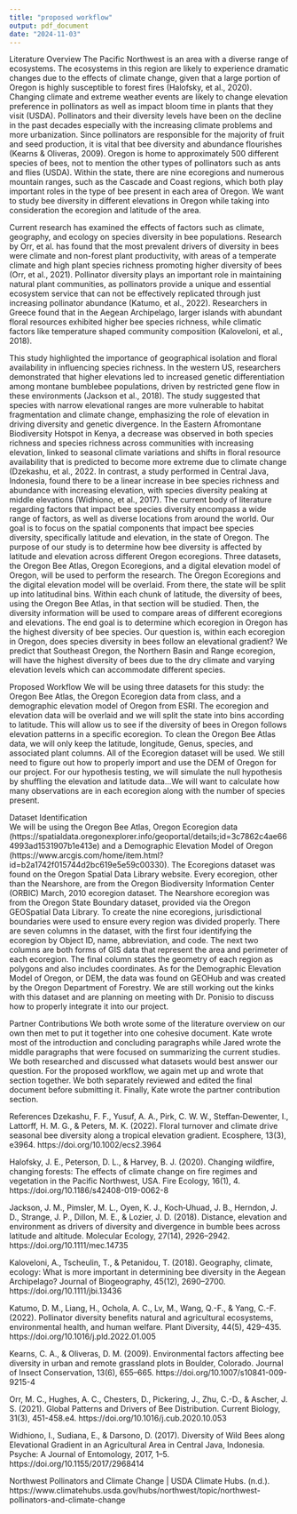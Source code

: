 ```yaml
---
title: "proposed workflow"
output: pdf_document
date: "2024-11-03"
---
```

Literature Overview
  The Pacific Northwest is an area with a diverse range of ecosystems. 
The ecosystems in this region are likely to experience dramatic changes due to 
the effects of climate change, given that a large portion of Oregon is highly 
susceptible to forest fires (Halofsky, et al., 2020).  Changing climate and 
extreme weather events are likely to change elevation preference in pollinators
as well as impact bloom time in plants that they visit (USDA). Pollinators and 
their diversity levels have been on the decline in the past 
decades especially with the increasing climate problems and more urbanization. 
Since pollinators are responsible for the majority of fruit and seed production,
it is vital that bee diversity and abundance flourishes 
(Kearns & Oliveras, 2009). Oregon is home to approximately 500 different 
species of bees, not to mention the other types of pollinators such as ants and
flies (USDA). Within the state, there are nine ecoregions and numerous mountain 
ranges, such as the Cascade and Coast regions, which both play important roles 
in the type of bee present in each area of Oregon. We want to study bee 
diversity in different elevations in Oregon while taking into consideration the 
ecoregion and latitude of the area. 

  Current research has examined the effects of factors such as climate, 
geography, and ecology on species diversity in bee populations. Research 
by Orr, et al. has found that the most prevalent drivers of diversity in bees
were climate and non-forest plant productivity, with areas of a temperate 
climate and high plant species richness promoting higher diversity of bees 
(Orr, et al., 2021). Pollinator diversity plays an important role in 
maintaining natural plant communities, as pollinators provide a unique and
essential ecosystem service that can not be effectively replicated through just
increasing pollinator abundance (Katumo, et al., 2022).
Researchers in Greece found that in the Aegean Archipelago, larger islands with
abundant floral resources exhibited higher bee species richness, while climatic
factors like temperature shaped community composition (Kaloveloni, et al., 2018).

This study highlighted the importance of geographical isolation and floral
availability in influencing species richness. In the western US, researchers 
demonstrated that higher elevations led to increased genetic differentiation 
among montane bumblebee populations, driven by restricted gene flow in these 
environments (Jackson et al., 2018). The study suggested that species with 
narrow elevational ranges are more vulnerable to habitat fragmentation and 
climate change, emphasizing the role of elevation in driving diversity and 
genetic divergence.
In the Eastern Afromontane Biodiversity Hotspot in Kenya, a decrease was 
observed in both species richness and species richness across communities 
with increasing elevation, linked to seasonal climate variations and shifts 
in floral resource availability that is predicted to become more extreme due 
to climate change (Dzekashu, et al., 2022. In contrast, a study performed in 
Central Java, Indonesia, found there to be a linear increase in bee species 
richness and abundance with increasing elevation, with species diversity peaking
at middle elevations (Widhiono, et al., 2017). The current body of literature
regarding factors that impact bee species diversity encompass a wide range of 
factors, as well as diverse locations from around the world. Our goal is to 
focus on the spatial components that impact bee species diversity, specifically 
latitude and elevation, in the state of Oregon.
The purpose of our study is to determine how bee diversity is affected by 
latitude and elevation across different Oregon ecoregions. Three datasets, 
the Oregon Bee Atlas, Oregon Ecoregions, and a digital elevation model of 
Oregon, will be used to perform the research. The Oregon Ecoregions and the 
digital elevation model will be overlaid. From there, the state will be split 
up into latitudinal bins. Within each chunk of latitude, the diversity of bees, 
using the Oregon Bee Atlas, in that section will be studied. Then, the diversity 
information will be used to compare areas of different ecoregions and elevations. 
The end goal is to determine which ecoregion in Oregon has the highest 
diversity of bee species. Our question is, within each ecoregion in Oregon, 
does species diversity in bees follow an elevational gradient? We predict that 
Southeast Oregon, the Northern Basin and Range ecoregion, will have the highest 
diversity of bees due to the dry climate and varying elevation levels which can 
accommodate different species. 

Proposed Workflow
  We will be using three datasets for this study: the Oregon Bee Atlas, the Oregon 
Ecoregion data from class, and a demographic elevation model of Oregon from ESRI. 
The ecoregion and elevation data will be overlaid and we will split the state 
into bins according to latitude. This will allow us to see if the diversity of 
bees in Oregon follows elevation patterns in a specific ecoregion. To clean the 
Oregon Bee Atlas data, we will only keep the latitude, longitude, Genus, species, 
and associated plant columns. All of the Ecoregion dataset will be used. We 
still need to figure out how to properly import and use the DEM of Oregon for
our project. For our hypothesis testing, we will simulate the null hypothesis 
by shuffling the elevation and latitude data…We will want to calculate how many 
observations are in each ecoregion along with the number of species present. 

Dataset Identification  
  We will be using the Oregon Bee Atlas, Oregon Ecoregion data (https://spatialdata.oregonexplorer.info/geoportal/details;id=3c7862c4ae664993ad1531907b1e413e) 
and a Demographic Elevation Model of Oregon (https://www.arcgis.com/home/item.html?id=b2a1742f015744d2bc619e5e59c00330). 
The Ecoregions dataset was found on the Oregon Spatial Data Library website. 
Every ecoregion, other than the Nearshore, are from the Oregon Biodiversity
Information Center (ORBIC) March, 2010 ecoregion dataset. The Nearshore ecoregion
was from the Oregon State Boundary dataset, provided via the Oregon GEOSpatial 
Data Library. To create the nine ecoregions, jurisdictional boundaries were used
to ensure every region was divided properly. There are seven columns in the 
dataset, with the first four identifying the ecoregion by Object ID, name,
abbreviation, and code. The next two columns are both forms of GIS data that 
represent the area and perimeter of each ecoregion. The final column states the 
geometry of each region as polygons and also includes coordinates. 
As for the Demographic Elevation Model of Oregon, or DEM, the data was found on
GEOHub and was created by the Oregon Department of Forestry. We are still working 
out the kinks with this dataset and are planning on meeting with Dr. Ponisio to discuss how to properly integrate it into our project. 

Partner Contributions
We both wrote some of the literature overview on our own then met to put it 
together into one cohesive document. Kate wrote most of the introduction and 
concluding paragraphs while Jared wrote the middle paragraphs that were focused 
on summarizing the current studies. We both researched and discussed what 
datasets would best answer our question. For the proposed workflow, we again 
met up and wrote that section together. We both separately reviewed and edited
the final document before submitting it. Finally, Kate wrote the partner 
contribution section. 





References
Dzekashu, F. F., Yusuf, A. A., Pirk, C. W. W., Steffan‐Dewenter, I., Lattorff,
H. M. G., & Peters, M. K. (2022). Floral turnover and climate drive seasonal
bee diversity along a tropical elevation gradient. Ecosphere, 13(3), e3964. 
https://doi.org/10.1002/ecs2.3964

Halofsky, J. E., Peterson, D. L., & Harvey, B. J. (2020). Changing wildfire, 
changing forests: The effects of climate change on fire regimes and vegetation 
in the Pacific Northwest, USA. Fire Ecology, 16(1), 4. 
https://doi.org/10.1186/s42408-019-0062-8

Jackson, J. M., Pimsler, M. L., Oyen, K. J., Koch‐Uhuad, J. B., Herndon, J.
D., Strange, J. P., Dillon, M. E., & Lozier, J. D. (2018). Distance, elevation 
and environment as drivers of diversity and divergence in bumble bees across 
latitude and altitude. Molecular Ecology, 27(14), 2926–2942.
https://doi.org/10.1111/mec.14735

Kaloveloni, A., Tscheulin, T., & Petanidou, T. (2018). Geography, climate, 
ecology: What is more important in determining bee diversity in the Aegean 
Archipelago? Journal of Biogeography, 45(12), 2690–2700.
https://doi.org/10.1111/jbi.13436

Katumo, D. M., Liang, H., Ochola, A. C., Lv, M., Wang, Q.-F., & Yang, C.-F. 
(2022). Pollinator diversity benefits natural and agricultural ecosystems, 
environmental health, and human welfare. Plant Diversity, 44(5), 429–435. 
https://doi.org/10.1016/j.pld.2022.01.005

Kearns, C. A., & Oliveras, D. M. (2009). Environmental factors affecting 
bee diversity in urban and remote grassland plots in Boulder, Colorado. 
Journal of Insect Conservation, 13(6), 655–665.
https://doi.org/10.1007/s10841-009-9215-4

Orr, M. C., Hughes, A. C., Chesters, D., Pickering, J., Zhu, C.-D., & Ascher, 
J. S. (2021). Global Patterns and Drivers of Bee Distribution. Current Biology,
31(3), 451-458.e4. https://doi.org/10.1016/j.cub.2020.10.053

Widhiono, I., Sudiana, E., & Darsono, D. (2017). Diversity of Wild Bees along 
Elevational Gradient in an Agricultural Area in Central Java, Indonesia. Psyche:
A Journal of Entomology, 2017, 1–5. https://doi.org/10.1155/2017/2968414

Northwest Pollinators and Climate Change | USDA Climate Hubs. (n.d.). https://www.climatehubs.usda.gov/hubs/northwest/topic/northwest-pollinators-and-climate-change


